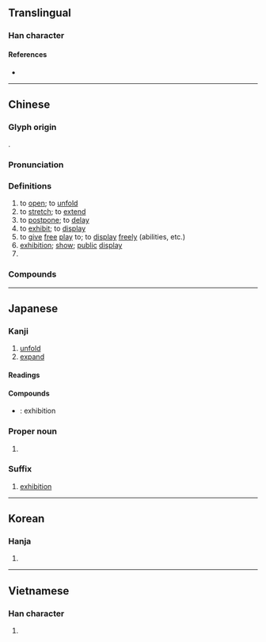 {{character info/new}}
==Translingual==

===Han character===
{{Han char|rn=44|rad=尸|as=07|sn=10|four=77232|canj=STV}}

====References====
* {{Han ref|kx=0302.100|dkj=07715|dj=0599.230|hdz=20974.070|uh=5C55|ud=23637|bh=AE69|bd=44649}}

----

==Chinese==
{{zh-forms|alt=㞡}}

===Glyph origin===
{{Han etym}}
{{Han compound|尸|𧝑|ls=psc|c1=s|c2=p|abb2=y}}.

===Pronunciation===
{{zh-pron
|m=zhǎn
|c=zin2
|h=pfs=chán/tién
|md=diēng
|mn=qz,tw,xm,zz:tián/xm,zz:thián/qz:thí/xm,zz:thíⁿ
|w=2tsoe
|mc=y
|oc=y
|cat=v,n,pn
}}

===Definitions===
{{zh-hanzi}}

# to [[open]]; to [[unfold]]
# to [[stretch]]; to [[extend]]
# to [[postpone]]; to [[delay]]
# to [[exhibit]]; to [[display]]
# to [[give]] [[free]] [[play]] to; to [[display]] [[freely]] (abilities, etc.)
# [[exhibition]]; [[show]]; [[public]] [[display]]
# {{surname|lang=zh}}

===Compounds===
{{zh-der|一展身手|一展長才|一籌莫展|不展|伸展|個展|倫敦影展|匯展|半籌莫展|參展|另謀發展|各展其長|商展|回顧展|國際商展|坎城影展|大展|大展宏圖|大展抱負|大展襟抱|大展身手|大展魅力|大展鴻圖|寬展|展伎|展出|展卷|展售|展子虔|展季|展布|展延|展性|展才|展拜|展掙|展播|展放|展映|展望|展期|展樣|展汙|展爪|展現|展眉|展眼|展眼舒眉|展示|展禮|展禽|展緩|展縮|展翅|展翅高飛|展脣元音|展脫|展腳舒腰|展臂|展覽|展覽品|展覽會|展讀|展賣|展賴|展轉|展轉反側|展采|展開|展限|展露|展顏|展顯|展驥|平展|延展性|影展|愁眉不展|愁顏不展|拓展|招展|推展|擴展|施展|書展|東京影展|柏林影展|潘公展|特展|玉展|畫展|畸形發展|發展|發展潛力|盡展所長|眉頭不展|社區發展|社會發展|紐約影展|經濟發展|美展|聯展|舒展|花枝招展|莫展一籌|藝展|親展|進展|道德發展|郵展|鋪展|開展|開眉展眼|首展|鯤鵬展翅|鴻圖大展}}

----

==Japanese==

===Kanji===
{{ja-kanji|grade=6|rs=尸07}}

# [[unfold]]
# [[expand]]

====Readings====
{{ja-readings
|on=てん
|kun=の-べる, つら-ねる, のびる
}}

====Compounds====
* {{ja-r|展覧会|てんらんかい}}: exhibition

===Proper noun===
{{ja-pos|proper|まこと}}

# {{given name|male|lang=ja|sort=まこと}}

===Suffix===
{{ja-pos|suffix|てん}}

# [[exhibition]]

----

==Korean==

===Hanja===
{{ko-hanja|hangeul=전|rv=jeon|mr=chŏn}}

# {{defn|lang=ko|sort=尸07}}

----

==Vietnamese==

===Han character===
{{vi-hantu|[[triển]], [[chẽn]]|rs=尸07}}

# {{defn|lang=vi|sort=尸07}}